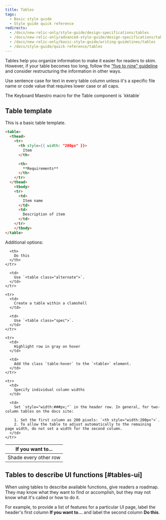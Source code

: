 ```yaml
---
title: Tables
tags:
  - Basic style guide
  - Style guide quick reference
redirects:
  - /docs/new-relic-only/style-guide/design-specifications/tables
  - /docs/new-relic-only/advanced-style-guide/design-specifications/tables
  - /docs/new-relic-only/basic-style-guide/writing-guidelines/tables
  - /docs/style-guide/quick-reference/tables
---
```


Tables help you organize information to make it easier for readers to skim. However, if your table becomes too long, follow the ["five to nine" guideline](/docs/style-guide/get-started/introduction-style-guide#organization) and consider restructuring the information in other ways.

Use sentence case for text in every table column unless it's a specific file name or code value that requires lower case or all caps.

<Callout variant="tip">
The Keyboard Maestro macro for the Table component is `kktable`
  </Callout>

## Table template

This is a basic table template.

```html
<table>
  <thead>
    <tr>
      <th style={{ width: "200px" }}>
        Item
      </th>

      <th>
        **Requirements**
      </th>
    </tr>
  </thead>
    <tbody>
    <tr>
      <td>
        Item name
      </td>
      <td>
        Description of item
      </td>
    </tr>
    </tbody>
</table>
```

Additional options:

<table>
  <thead>
    <tr>
      <th style={{ width: "200px" }}>
        If you want to...
      </th>

      <th>
        Do this
      </th>
    </tr>
  </thead>

  <tbody>
    <tr>
      <td>
        Shade every other row
      </td>

      <td>
        Use `<table class="alternate">`.
      </td>
    </tr>

    <tr>
      <td>
        Create a table within a clamshell
      </td>

      <td>
        Use `<table class="spec">`.
      </td>
    </tr>

    <tr>
      <td>
        Highlight row in gray on hover
      </td>

      <td>
        Add the class `table-hover` to the `<table>` element.
      </td>
    </tr>

    <tr>
      <td>
        Specify individual column widths
      </td>

      <td>
        Set `style="width:###px;"` in the header row. In general, for two-column tables on the docs site:

        1. Set the first column as 200 pixels: `<th style="width:200px">`.
        2. To allow the table to adjust automatically to the remaining page width, do not set a width for the second column.
      </td>
    </tr>
  </tbody>
</table>

## Tables to describe UI functions [#tables-ui]

When using tables to describe available functions, give readers a roadmap. They may know what they want to find or accomplish, but they may not know what it's called or how to do it.

For example, to provide a list of features for a particular UI page, label the header's first column **If you want to...** and label the second column **Do this**.
